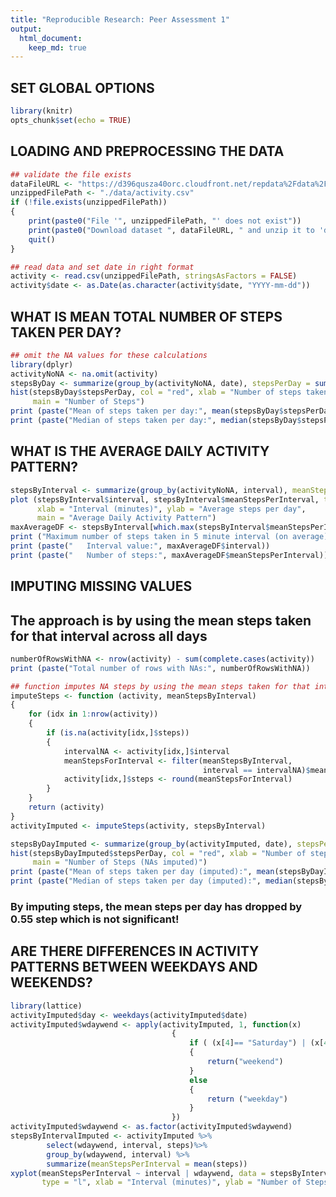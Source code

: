 ```yaml
---
title: "Reproducible Research: Peer Assessment 1"
output: 
  html_document:
    keep_md: true
---
```


## SET GLOBAL OPTIONS
```r
library(knitr)
opts_chunk$set(echo = TRUE)
```

## LOADING AND PREPROCESSING THE DATA
```r

## validate the file exists
dataFileURL <- "https://d396qusza40orc.cloudfront.net/repdata%2Fdata%2Factivity.zip"
unzippedFilePath <- "./data/activity.csv"
if (!file.exists(unzippedFilePath))
{
	print(paste0("File '", unzippedFilePath, "' does not exist"))
	print(paste0("Download dataset ", dataFileURL, " and unzip it to 'data' directory"))
	quit()
}

## read data and set date in right format
activity <- read.csv(unzippedFilePath, stringsAsFactors = FALSE)
activity$date <- as.Date(as.character(activity$date, "YYYY-mm-dd"))
```


## WHAT IS MEAN TOTAL NUMBER OF STEPS TAKEN PER DAY?
```r

## omit the NA values for these calculations
library(dplyr)
activityNoNA <- na.omit(activity)
stepsByDay <- summarize(group_by(activityNoNA, date), stepsPerDay = sum(steps))
hist(stepsByDay$stepsPerDay, col = "red", xlab = "Number of steps taken per day",
	 main = "Number of Steps")
print (paste("Mean of steps taken per day:", mean(stepsByDay$stepsPerDay)))
print (paste("Median of steps taken per day:", median(stepsByDay$stepsPerDay)))
```

## WHAT IS THE AVERAGE DAILY ACTIVITY PATTERN?
```r
stepsByInterval <- summarize(group_by(activityNoNA, interval), meanStepsPerInterval = mean(steps))
plot (stepsByInterval$interval, stepsByInterval$meanStepsPerInterval, type = "l",
	  xlab = "Interval (minutes)", ylab = "Average steps per day",
	  main = "Average Daily Activity Pattern")
maxAverageDF <- stepsByInterval[which.max(stepsByInterval$meanStepsPerInterval),]
print ("Maximum number of steps taken in 5 minute interval (on average):")
print (paste("   Interval value:", maxAverageDF$interval))	
print (paste("   Number of steps:", maxAverageDF$meanStepsPerInterval))		  
```

## IMPUTING MISSING VALUES
## The approach is by using the mean steps taken for that interval across all days
```r
numberOfRowsWithNA <- nrow(activity) - sum(complete.cases(activity))
print (paste("Total number of rows with NAs:", numberOfRowsWithNA))

## function imputes NA steps by using the mean steps taken for that interval
imputeSteps <- function (activity, meanStepsByInterval)
{
	for (idx in 1:nrow(activity))
	{
		if (is.na(activity[idx,]$steps))
		{
			intervalNA <- activity[idx,]$interval
			meanStepsForInterval <- filter(meanStepsByInterval,
										   interval == intervalNA)$meanStepsPerInterval
			activity[idx,]$steps <- round(meanStepsForInterval)
		}
	}
	return (activity)
}
activityImputed <- imputeSteps(activity, stepsByInterval)

stepsByDayImputed <- summarize(group_by(activityImputed, date), stepsPerDay = sum(steps))
hist(stepsByDayImputed$stepsPerDay, col = "red", xlab = "Number of steps taken per day",
	 main = "Number of Steps (NAs imputed)")
print (paste("Mean of steps taken per day (imputed):", mean(stepsByDayImputed$stepsPerDay)))
print (paste("Median of steps taken per day (imputed):", median(stepsByDayImputed$stepsPerDay)))
```

### By imputing steps, the mean steps per day has dropped by 0.55 step which is not significant!

## ARE THERE DIFFERENCES IN ACTIVITY PATTERNS BETWEEN WEEKDAYS AND WEEKENDS?
```r
library(lattice)
activityImputed$day <- weekdays(activityImputed$date)
activityImputed$wdaywend <- apply(activityImputed, 1, function(x)
									{
										if ( (x[4]== "Saturday") | (x[4]== "Sunday") )
										{
											return("weekend")
										}
										else
										{
											return ("weekday")
										}
									})
activityImputed$wdaywend <- as.factor(activityImputed$wdaywend)
stepsByIntervalImputed <- activityImputed %>%
		select(wdaywend, interval, steps)%>%
		group_by(wdaywend, interval) %>%
		summarize(meanStepsPerInterval = mean(steps))
xyplot(meanStepsPerInterval ~ interval | wdaywend, data = stepsByIntervalImputed, layout = c(1,2),
	   type = "l", xlab = "Interval (minutes)", ylab = "Number of Steps")
```
